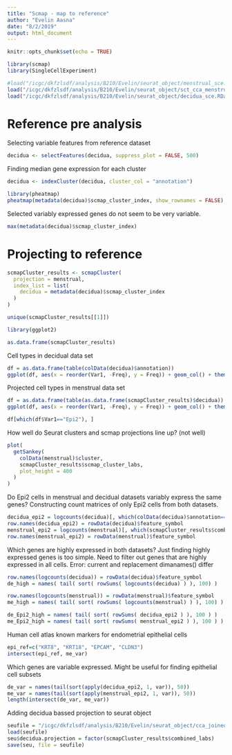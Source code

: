 ```yaml
---
title: "Scmap - map to reference"
author: "Evelin Aasna"
date: "8/2/2019"
output: html_document
---
```


```r
knitr::opts_chunk$set(echo = TRUE)
```


```r
library(scmap)
library(SingleCellExperiment)
```

```r
#load("/icgc/dkfzlsdf/analysis/B210/Evelin/seurat_object/menstrual_sce.RData")
load("/icgc/dkfzlsdf/analysis/B210/Evelin/seurat_object/sct_cca_menstrual_sce.RData")
load("/icgc/dkfzlsdf/analysis/B210/Evelin/seurat_object/decidua_sce.RData")
```


# Reference pre analysis
Selecting variable features from reference dataset
```r
decidua <- selectFeatures(decidua, suppress_plot = FALSE, 500)
```

Finding median gene expression for each cluster
```r
decidua <- indexCluster(decidua, cluster_col = "annotation")
```


```r
library(pheatmap)
pheatmap(metadata(decidua)$scmap_cluster_index, show_rownames = FALSE)
```

Selected variably expressed genes do not seem to be very variable. 

```r
max(metadata(decidua)$scmap_cluster_index)
```

# Projecting to reference
```r
scmapCluster_results <- scmapCluster(
  projection = menstrual, 
  index_list = list(
    decidua = metadata(decidua)$scmap_cluster_index
  )
)
```

```r
unique(scmapCluster_results[[1]])
```

```r
library(ggplot2)
```

```r
as.data.frame(scmapCluster_results)
```


Cell types in decidual data set
```r
df = as.data.frame(table(colData(decidua)$annotation))
ggplot(df, aes(x = reorder(Var1, -Freq), y = Freq)) + geom_col() + theme_bw() + theme(axis.text.x = element_text(angle = 45))
```


Projected cell types in menstrual data set
```r
df = as.data.frame(table(as.data.frame(scmapCluster_results)$decidua))
ggplot(df, aes(x = reorder(Var1, -Freq), y = Freq)) + geom_col() + theme_bw() + theme(axis.text.x = element_text(angle = 45))
```

```r
df[which(df$Var1=="Epi2"), ]
```


How well do Seurat clusters and scmap projections line up? (not well)
```r
plot(
  getSankey(
    colData(menstrual)$cluster, 
    scmapCluster_results$scmap_cluster_labs,
    plot_height = 400
  )
)
```


Do Epi2 cells in menstrual and decidual datasets variably express the same genes?
Constructing count matrices of only Epi2 cells from both datasets.
```r
decidua_epi2 = logcounts(decidua)[, which(colData(decidua)$annotation=="Epi2")]
row.names(decidua_epi2) = rowData(decidua)$feature_symbol
menstrual_epi2 = logcounts(menstrual)[, which(scmapCluster_results$combined_labs == "Epi2")]
row.names(menstrual_epi2) = rowData(menstrual)$feature_symbol
```

Which genes are highly expressed in both datasets?
Just finding highly expressed genes is too simple. Need to filter out genes that are highly expressed in all cells.
Error: current and replacement dimanames() differ
```r
row.names(logcounts(decidua)) = rowData(decidua)$feature_symbol
de_high = names( tail( sort( rowSums( logcounts(decidua) ) ), 100) )

row.names(logcounts(menstrual)) = rowData(menstrual)$feature_symbol
me_high = names( tail( sort( rowSums( logcounts(menstrual) ) ), 100) )
```

```r
de_Epi2_high = names( tail( sort( rowSums( decidua_epi2 ) ), 100 ) )
me_Epi2_high = names( tail( sort( rowSums( menstrual_epi2 ) ), 100 ) )
```



Human cell atlas known markers for endometrial epithelial cells
```r
epi_ref=c("KRT8", "KRT18", "EPCAM", "CLDN3")
intersect(epi_ref, me_var)
```

Which genes are variable expressed.
Might be useful for finding epithelial cell subsets
```r
de_var = names(tail(sort(apply(decidua_epi2, 1, var)), 50))
me_var = names(tail(sort(apply(menstrual_epi2, 1, var)), 50))
length(intersect(de_var, me_var))
```

Adding decidua bassed projection to seurat object
```r
seufile = "/icgc/dkfzlsdf/analysis/B210/Evelin/seurat_object/cca_joined.RData"
load(seufile)
seu$decidua.projection = factor(scmapCluster_results$combined_labs)
save(seu, file = seufile)
```



